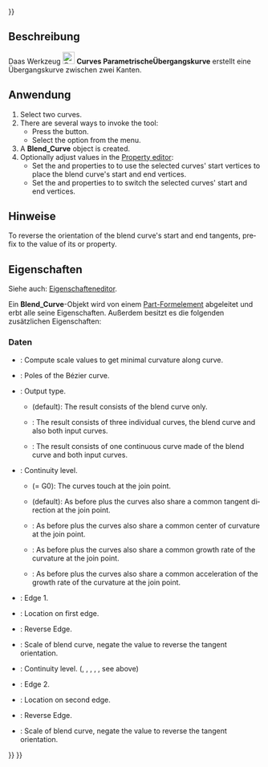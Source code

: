 <languages/>
{{UnfinishedDocu{{#translation:}}}}

<div lang="en" dir="ltr" class="mw-content-ltr">
{{Docnav
|[[Curves_Interpolate|Interpolate]]
|[[Curves_ParametricComb|ParametricComb]]
|[[Curves_Workbench|Curves]]
|IconL=Curves_Interpolate.svg
|IconR=Curves_ParametricComb.svg
|IconC=Curves_workbench_icon.svg
}}
</div>

<div lang="en" dir="ltr" class="mw-content-ltr">
{{GuiCommand
|Name=Curves ParametricBlendCurve
|MenuLocation=Curves → Blend curve
|Workbenches=[[Curves_Workbench|Curves]]
}}
</div>

<span id="Description"></span>
==Beschreibung==

Daas Werkzeug [[Image:Curves_ParametricBlendCurve.svg|24px]] '''Curves ParametrischeÜbergangskurve''' erstellt eine Übergangskurve zwischen zwei Kanten.

<span id="Usage"></span>
==Anwendung==

<div lang="en" dir="ltr" class="mw-content-ltr">
# Select two curves.
# There are several ways to invoke the tool:
#* Press the {{Button|[[Image:Curves_ParametricBlendCurve.svg|16px]] [[Curves_ParametricBlendCurve|Blend curve]]}} button.
#* Select the {{MenuCommand|Curves → [[Image:Curves_ParametricBlendCurve.svg|16px]] Blend curve}} option from the menu.
# A '''Blend_Curve''' object is created.
# Optionally adjust values in the [[Property_editor|Property editor]]:
#* Set the {{PropertyData|Parameter1}} and {{PropertyData|Parameter2}} properties to {{Value|0.0 mm}} to use the selected curves' start vertices to place the blend curve's start and end vertices.
#* Set the {{PropertyData|Reverse1}} and {{PropertyData|Reverse2}} properties to {{True}} to switch the selected curves' start and end vertices.
</div>

<span id="Notes"></span>
==Hinweise==

<div lang="en" dir="ltr" class="mw-content-ltr">
To reverse the orientation of the blend curve's start and end tangents, prefix {{Value|-}} to the value of its {{PropertyData|Scale1}} or {{PropertyData|Scale2}} property.
</div>

<span id="Properties"></span>
==Eigenschaften==

Siehe auch: [[Property_editor/de|Eigenschafteneditor]].

Ein '''Blend_Curve'''-Objekt wird von einem [[Part_Feature/de|Part-Formelement]] abgeleitet und erbt alle seine Eigenschaften. Außerdem besitzt es die folgenden zusätzlichen Eigenschaften:

<span id="Data"></span>
===Daten===

{{TitleProperty|Blend Curve}}

<div lang="en" dir="ltr" class="mw-content-ltr">
* {{PropertyData|Auto Scale|Bool}}: Compute scale values to get minimal curvature along curve.
* {{PropertyData|CurvePts|VectorList}}: Poles of the Bézier curve.
* {{PropertyData|Output|Enumeration}}: Output type.
** {{Value|Single}} (default): The result consists of the blend curve only.
** {{Value|Wire}}: The result consists of three individual curves, the blend curve and also both input curves.
** {{Value|Joined}}: The result consists of one continuous curve made of the blend curve and both input curves.
</div>

{{TitleProperty|Edge1}}

<div lang="en" dir="ltr" class="mw-content-ltr">
* {{PropertyData|Continuity1|Enumeration}}: Continuity level.
** {{Value|C0}} (= G0): The curves touch at the join point.
** {{Value|G1}} (default): As before plus the curves also share a common tangent direction at the join point.
** {{Value|G2}}: As before plus the curves also share a common center of curvature at the join point.
** {{Value|G3}}: As before plus the curves also share a common growth rate of the curvature at the join point.
** {{Value|G4}}: As before plus the curves also share a common acceleration of the growth rate of the curvature at the join point.
* {{PropertyData|Edge1|LinkSub}}: Edge 1.
* {{PropertyData|Parameter1|Distance}}: Location on first edge.
* {{PropertyData|Reverse1|Bool}}: Reverse Edge.
* {{PropertyData|Scale1|Bool}}: Scale of blend curve, negate the value to reverse the tangent orientation.
</div>

{{TitleProperty|Edge2}}

<div lang="en" dir="ltr" class="mw-content-ltr">
* {{PropertyData|Continuity2|Enumeration}}: Continuity level. ({{Value|C0}}, {{Value|G1}}, {{Value|G2}}, {{Value|G3}}, {{Value|G4}}, see above)
* {{PropertyData|Edge2|LinkSub}}: Edge 2.
* {{PropertyData|Parameter2|Distance}}: Location on second edge.
* {{PropertyData|Reverse2|Bool}}: Reverse Edge.
* {{PropertyData|Scale2|Bool}}: Scale of blend curve, negate the value to reverse the tangent orientation.
</div>


<div lang="en" dir="ltr" class="mw-content-ltr">
{{Docnav
|[[Curves_Interpolate|Interpolate]]
|[[Curves_ParametricComb|ParametricComb]]
|[[Curves_Workbench|Curves]]
|IconL=Curves_Interpolate.svg
|IconR=Curves_ParametricComb.svg
|IconC=Curves_workbench_icon.svg
}}
</div>

{{Curves Tools navi{{#translation:}}}}
{{Userdocnavi{{#translation:}}}}